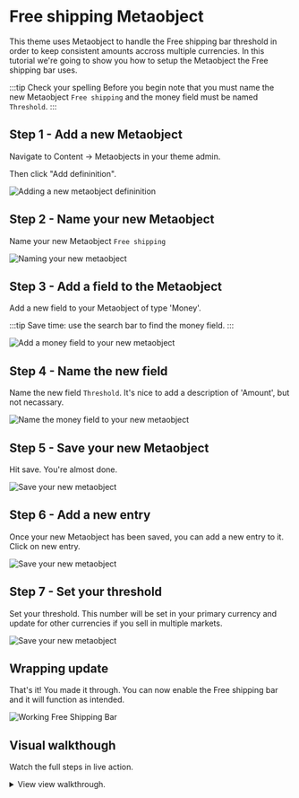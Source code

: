# Free shipping Metaobject

This theme uses Metaobject to handle the Free shipping bar threshold in order to keep consistent amounts accross multiple currencies. In this tutorial we're going to show you how to setup the Metaobject the Free shipping bar uses.

:::tip Check your spelling
Before you begin note that you must name the new Metaobject `Free shipping` and the money field must be named `Threshold`.
:::

## Step 1 - Add a new Metaobject

Navigate to Content -> Metaobjects in your theme admin.

Then click "Add defininition".

![Adding a new metaobject defininition](./img/free-shipping-bar-1.png)

## Step 2 - Name your new Metaobject

Name your new Metaobject `Free shipping`

![Naming your new metaobject](./img/free-shipping-bar-2.png)

## Step 3 - Add a field to the Metaobject

Add a new field to your Metaobject of type 'Money'.

:::tip
Save time: use the search bar to find the money field.
:::

![Add a money field to your new metaobject](./img/free-shipping-bar-3.png)

## Step 4 - Name the new field

Name the new field `Threshold`. It's nice to add a description of 'Amount', but not necassary.

![Name the money field to your new metaobject](./img/free-shipping-bar-4.png)


## Step 5 - Save your new Metaobject

Hit save. You're almost done.

![Save your new metaobject](./img/free-shipping-bar-5.png)

## Step 6 - Add a new entry

Once your new Metaobject has been saved, you can add a new entry to it. Click on new entry.

![Save your new metaobject](./img/free-shipping-bar-6.png)

## Step 7 - Set your threshold

Set your threshold. This number will be set in your primary currency and update for other currencies if you sell in multiple markets.

![Save your new metaobject](./img/free-shipping-bar-7.png)

## Wrapping update

That's it! You made it through. You can now enable the Free shipping bar and it will function as intended.

![Working Free Shipping Bar](./img/free-shipping-working.gif)

## Visual walkthough

Watch the full steps in live action.

<details>
  <summary>View view walkthrough.</summary>

  ![Free shipping Metaobject walkthrough](./img/free-shipping-walkthrough.gif)
</details>
